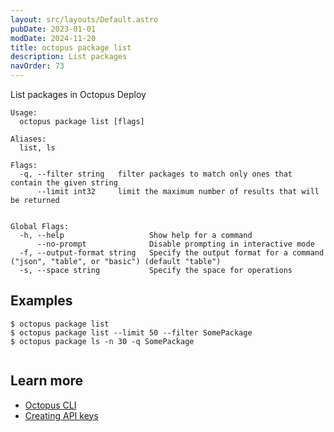 ```yaml
---
layout: src/layouts/Default.astro
pubDate: 2023-01-01
modDate: 2024-11-20
title: octopus package list
description: List packages
navOrder: 73
---
```


List packages in Octopus Deploy

```
Usage:
  octopus package list [flags]

Aliases:
  list, ls

Flags:
  -q, --filter string   filter packages to match only ones that contain the given string
      --limit int32     limit the maximum number of results that will be returned


Global Flags:
  -h, --help                   Show help for a command
      --no-prompt              Disable prompting in interactive mode
  -f, --output-format string   Specify the output format for a command ("json", "table", or "basic") (default "table")
  -s, --space string           Specify the space for operations

```

## Examples

<SamplesInstance />

```
$ octopus package list
$ octopus package list --limit 50 --filter SomePackage
$ octopus package ls -n 30 -q SomePackage


```

## Learn more

- [Octopus CLI](/docs/octopus-rest-api/cli)
- [Creating API keys](/docs/octopus-rest-api/how-to-create-an-api-key)
